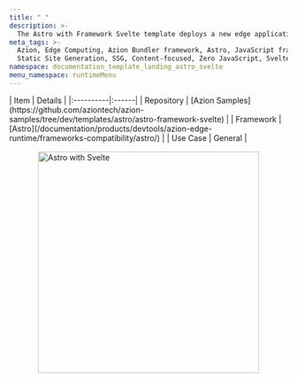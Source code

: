 ```yaml
---
title: " "
description: >-
  The Astro with Framework Svelte template deploys a new edge application based on Astro working with Svelte.
meta_tags: >-
  Azion, Edge Computing, Azion Bundler framework, Astro, JavaScript frameworks,
  Static Site Generation, SSG, Content-focused, Zero JavaScript, Svelte
namespace: documentation_template_landing_astro_svelte
menu_namespace: runtimeMenu
---
```




<div class="[&_.flex.flex-col]:!gap-4 [&_.flex.flex-col]:md:!gap-8 [&_.flex.flex-col]:2xl:!gap-16">
  <HeroHome
    title="Astro with Framework Svelte"
    description="The Astro with Framework Svelte template deploys a new edge application based on Astro working with Svelte. "
    logos={[]}
    buttons={[
      { label: "Deploy template", link: "https://github.com/aziontech/azion-samples/tree/dev/templates/astro/astro-framework-svelte", outlined: false },
      { label: "View demo", link: "https://sq1w6nh2vp.map.azionedge.net/", severity: "secondary" }
    ]}
  />
</div>

<div style="display: flex; gap: 1rem; align-items: center; flex-direction: row; flex-wrap: wrap;">
  <div style="flex: 1; min-width: 300px;">
    | Item | Details |
    |:----------|:------|
    | Repository | [Azion Samples](https://github.com/aziontech/azion-samples/tree/dev/templates/astro/astro-framework-svelte) |
    | Framework | [Astro](/documentation/products/devtools/azion-edge-runtime/frameworks-compatibility/astro/) |
    | Use Case | General |
  </div>
  <div style="display: flex; justify-content: center; align-items: center; flex: 1; min-width: 300px;">
    <img src="/assets/docs/images/uploads/template-showcase/astro/astro-svelte.png" width="400" alt="Astro with Svelte  " style="max-width: 100%; height: auto;" />
  </div>
</div>
